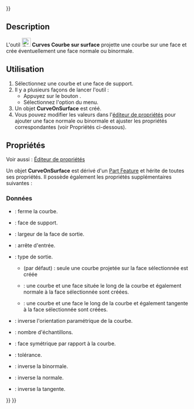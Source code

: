 <languages/>
{{UnfinishedDocu{{#translation:}}}}

{{Docnav/fr
|[[Curves_ParametricComb/fr|Peigne paramétrique]]
|[[Curves_ZebraTool/fr|Outil Zebra]]
|[[Curves_Workbench/fr|Atelier Curves]]
|IconL=Curves_ParametricComb.svg
|IconR=Curves_ZebraTool.svg
|IconC=Curves_workbench_icon.svg
}}

{{GuiCommand/fr
|Name=Curves CurveOnSurface
|Name/fr=Curves Courbe sur surface
|MenuLocation=Curves → CurveOnSurface
|Workbenches=[[Curves_Workbench/fr|Curves]]
}}

==Description==

L'outil [[Image:Curves_CurveOnSurface.svg|24px]] '''Curves Courbe sur surface''' projette une courbe sur une face et crée éventuellement une face normale ou binormale.

<span id="Usage"></span>
==Utilisation==

# Sélectionnez une courbe et une face de support.
# Il y a plusieurs façons de lancer l'outil :
#* Appuyez sur le bouton {{Button|[[Image:Curves_CurveOnSurface.svg|16px]] [[Curves_CurveOnSurface/fr|CurveOnSurface]]}}.
#* Sélectionnez l'option {{MenuCommand|Curves → [[Image:Curves_CurveOnSurface.svg|16px]] CurveOnSurface}} du menu.
# Un objet '''CurveOnSurface''' est créé.
# Vous pouvez modifier les valeurs dans l'[[Property_editor/fr|éditeur de propriétés]] pour ajouter une face normale ou binormale et ajuster les propriétés correspondantes (voir Propriétés ci-dessous).

<span id="Properties"></span>
==Propriétés==

Voir aussi : [[Property_editor/fr|Éditeur de propriétés]]

Un objet '''CurveOnSurface''' est dérivé d'un [[Part_Feature/fr|Part Feature]] et hérite de toutes ses propriétés. Il possède également les propriétés supplémentaires suivantes :

<span id="Data"></span>
===Données===

{{TitleProperty|Curve On Surface}}

* {{PropertyData|Closed|Bool}} : ferme la courbe.
* {{PropertyData|Face|LinkSub}} : face de support.
* {{PropertyData|Face Width|Distance}} : largeur de la face de sortie.
* {{PropertyData|Input Edge|LinkSub}} : arrête d'entrée.
* {{PropertyData|Output|Enumeration}} : type de sortie.
** {{Value|Curve only}} (par défaut) : seule une courbe projetée sur la face sélectionnée est créée
** {{Value|Normal face}} : une courbe et une face située le long de la courbe et également normale à la face sélectionnée sont créées.
** {{Value|Binormal face}} : une courbe et une face le long de la courbe et également tangente à la face sélectionnée sont créées.
* {{PropertyData|Reverse|Bool}} : inverse l'orientation paramétrique de la courbe.
* {{PropertyData|Samples|Integer}} : nombre d'échantillons.
* {{PropertyData|Symmetric|Bool}} : face symétrique par rapport à la courbe.
* {{PropertyData|Tolerance|Float}} : tolérance.

{{TitleProperty|Orientation}}

* {{PropertyData|Reverse Binormal|Bool}} : inverse la binormale.
* {{PropertyData|Reverse Normal|Bool}} : inverse la normale.
* {{PropertyData|Reverse Tangent|Bool}} : inverse la tangente.


{{Docnav/fr
|[[Curves_ParametricComb/fr|Peigne paramétrique]]
|[[Curves_ZebraTool/fr|Outil Zebra]]
|[[Curves_Workbench/fr|Atelier Curves]]
|IconL=Curves_ParametricComb.svg
|IconR=Curves_ZebraTool.svg
|IconC=Curves_workbench_icon.svg
}}

{{Curves Tools navi{{#translation:}}}}
{{Userdocnavi{{#translation:}}}}